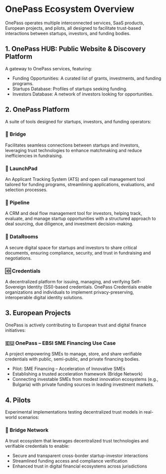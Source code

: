 # OnePass Ecosystem Overview

OnePass operates multiple interconnected services, SaaS products, European projects, and pilots, all designed to facilitate trust-based interactions between startups, investors, and funding bodies.

## 1. OnePass HUB: Public Website & Discovery Platform

A gateway to OnePass services, featuring:

- Funding Opportunities: A curated list of grants, investments, and funding programs.
- Startups Database: Profiles of startups seeking funding.
- Investors Database: A network of investors looking for opportunities.

## 2. OnePass Platform

A suite of tools designed for startups, investors, and funding operators:

### 🚀 Bridge

Facilitates seamless connections between startups and investors, leveraging trust technologies to enhance matchmaking and reduce inefficiencies in fundraising.

### 🎯 LaunchPad

An Applicant Tracking System (ATS) and open call management tool tailored for funding programs, streamlining applications, evaluations, and selection processes.

### 🔄 Pipeline

A CRM and deal flow management tool for investors, helping track, evaluate, and manage startup opportunities with a structured approach to deal sourcing, due diligence, and investment decision-making.

### 🔐 DataRooms

A secure digital space for startups and investors to share critical documents, ensuring compliance, security, and trust in fundraising and negotiations.

### 🆔 Credentials

A decentralized platform for issuing, managing, and verifying Self-Sovereign Identity (SSI)-based credentials. OnePass Credentials enable organizations and individuals to implement privacy-preserving, interoperable digital identity solutions.

## 3. European Projects

OnePass is actively contributing to European trust and digital finance initiatives:

### 🇪🇺 OnePass – EBSI SME Financing Use Case

A project empowering SMEs to manage, store, and share verifiable credentials with public, semi-public, and private financing bodies.

- Pilot: SME Financing – Acceleration of Innovative SMEs
- Establishing a trusted acceleration framework (Bridge Network)
- Connecting investable SMEs from modest innovation ecosystems (e.g., Bulgaria) with private funding sources in leading investment markets.

## 4. Pilots

Experimental implementations testing decentralized trust models in real-world scenarios:

### 🌉 Bridge Network

A trust ecosystem that leverages decentralized trust technologies and verifiable credentials to enable:

- Secure and transparent cross-border startup-investor interactions
- Streamlined funding access and compliance verification
- Enhanced trust in digital financial ecosystems across jurisdictions
